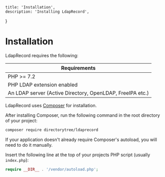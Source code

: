     title: 'Installation',
    description: 'Installing LdapRecord',
}

# Installation

LdapRecord requires the following:

| Requirements                                              |
| --------------------------------------------------------- |
| PHP >= 7.2                                                |
| PHP LDAP extension enabled                                |
| An LDAP server (Active Directory, OpenLDAP, FreeIPA etc.) |

LdapRecord uses [Composer](https://getcomposer.org) for installation.

After installing Composer, run the following command in the root directory of your project:

```bash
composer require directorytree/ldaprecord
```

If your application doesn't already require Composer's autoload, you will need to do it manually.

Insert the following line at the top of your projects PHP script (usually `index.php`):

```php
require __DIR__ . '/vendor/autoload.php';
```
